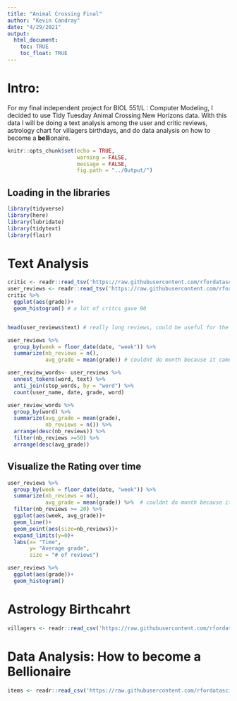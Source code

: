 ```yaml
---
title: "Animal Crossing Final"
author: "Kevin Candray"
date: "4/29/2021"
output: 
  html_document:
    toc: TRUE
    toc_float: TRUE
---
```

# Intro: 
For my final independent project for BIOL 551/L : Computer Modeling, I decided to use Tidy Tuesday Animal Crossing New Horizons data. With this data I will be doing a text analysis among the user and critic reviews, astrology chart for villagers birthdays, and do data analysis on how to become a **bell**ionaire.
```r
knitr::opts_chunk$set(echo = TRUE,
                      warning = FALSE,
                      message = FALSE,
                      fig.path = "../Output/")
```

## Loading in the libraries
```r
library(tidyverse)
library(here)
library(lubridate)
library(tidytext)
library(flair)
```

# Text Analysis
```r
critic <- readr::read_tsv('https://raw.githubusercontent.com/rfordatascience/tidytuesday/master/data/2020/2020-05-05/critic.tsv')
user_reviews <- readr::read_tsv('https://raw.githubusercontent.com/rfordatascience/tidytuesday/master/data/2020/2020-05-05/user_reviews.tsv')
critic %>% 
  ggplot(aes(grade))+
  geom_histogram() # a lot of critcs gave 90


head(user_reviews$text) # really long reviews, could be useful for the text analysis 

user_reviews %>% 
  group_by(week = floor_date(date, "week")) %>% 
  summarize(nb_reviews = n(),
            avg_grade = mean(grade)) # couldnt do month because it camew out mid march

user_review_words<- user_reviews %>% 
  unnest_tokens(word, text) %>%
  anti_join(stop_words, by = "word") %>% 
  count(user_name, date, grade, word)

user_review_words %>%
  group_by(word) %>% 
  summarize(avg_grade = mean(grade),
            nb_reviews = n()) %>% 
  arrange(desc(nb_reviews)) %>% 
  filter(nb_reviews >=50) %>% 
  arrange(desc(avg_grade))
```
## Visualize the Rating over time
```r
user_reviews %>% 
  group_by(week = floor_date(date, "week")) %>% 
  summarize(nb_reviews = n(),
            avg_grade = mean(grade)) %>%  # couldnt do month because it camew out mid march
  filter(nb_reviews >= 20) %>%
  ggplot(aes(week, avg_grade))+
  geom_line()+
  geom_point(aes(size=nb_reviews))+
  expand_limits(y=0)+
  labs(x= "Time",
       y= "Average grade", 
       size = "# of reviews")

user_reviews %>% 
  ggplot(aes(grade))+
  geom_histogram()
```

# Astrology Birthcahrt 
```r
villagers <- readr::read_csv('https://raw.githubusercontent.com/rfordatascience/tidytuesday/master/data/2020/2020-05-05/villagers.csv')
```

# Data Analysis: How to become a **Bell**ionaire
```r
items <- readr::read_csv('https://raw.githubusercontent.com/rfordatascience/tidytuesday/master/data/2020/2020-05-05/items.csv')
```


